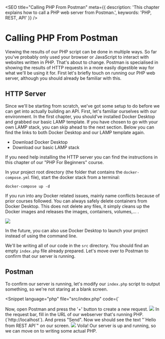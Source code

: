 
<SEO
  title="Calling PHP From Postman"
  meta={{
    description: 'This chapter explains how to call a PHP web server from Postman.',
    keywords: 'PHP, REST, API'
  }}
/>

# Calling PHP From Postman

Viewing the results of our PHP script can be done in multiple ways.
So far you've probably only used your browser or JavaScript to interact with websites written in PHP.
That's about to change. Postman is specialised in showing the results of HTTP requests in a more easily digestible way for what we'll be using it for.
First let's briefly touch on running our PHP web server, although you should already be familiar with this.

## HTTP Server

Since we'll be starting from scratch, we've got some setup to do before we can get into actually building an API.
First, let's familiar ourselves with our environment. In the first chapter, you should've installed Docker Desktop
and grabbed our basic LAMP template. If you have chosen to go with your own LAMP stack, you can skip ahead to the next section.
Below you can find the links to both Docker Desktop and our LAMP template again.

* <Link href="https://www.docker.com/products/docker-desktop/">Download Docker Desktop</Link>
* <Link href="https://github.com/jannes-io/php-course-docker">Download our basic LAMP stack</Link>

If you need help installing the HTTP server you can find the instructions in <Link href="/courses/php-beginners/01-what-is-php">this chapter</Link> of our "PHP For Beginners" course.

In your project root directory (the folder that contains the `docker-compose.yml` file), start the docker stack from a terminal:
```
docker-compose up -d
```

If you run into any Docker related issues, mainly name conflicts because of prior courses followed. You can always safely delete containers from Docker Desktop.
This does not delete any files, it simply cleans up the Docker images and releases the images, containers, volumes,... .

<img src="/img/php-rest-api/02-docker-remove.png" />

In the future, you can also use Docker Desktop to launch your project instead of using the command line.

We'll be writing all of our code in the `src` directory. You should find an empty `index.php` file already prepared.
Let's move over to Postman to confirm that our server is running.

## Postman

To confirm our server is running, let's modify our `index.php` script to output something, so we're not staring at a blank screen.

<Snippet language="php" file="src/index.php" code={`
<?php
echo 'Hello from REST API';
`} />

Now, open Postman and press the '+' button to create a new request.

<img src="/img/php-rest-api/02-postman.png" />

In the request bar, fill in the URL of our webserver that's running PHP. (`http://localhost`).

And press "Send". Now we should see the text "`Hello from REST API`" on our screen.

<img src="/img/php-rest-api/02-postman-hello.png" />

Voila! Our server is up and running, so we can move on to writing some actual PHP.

<ChapterNavigator prev="/courses/php-rest-api/01-what-is-rest" next="/courses/php-rest-api/03-autoloading" />
